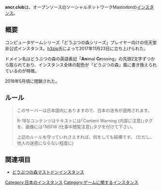 {{小文字}}
{{infobox instance
|Name = ancr.club
|Domain = https://ancr.club
|Country = 日本
|Admin = [[h3zjp]]
|Start = 2017年11月23日
|End = 2018年5月
|Kifu = [https://h3z.jp/amazon Amazon]<br />bitcoin（<small>172qf2PKbiKBxh4XQSZASnbWZCatC6wiy7</small>）
|Alias = 
}}'''ancr.club'''は、オープンソースのソーシャルネットワークMastodonの[[インスタンス]]。

== 概要 ==
コンピュータゲームシリーズ「どうぶつの森シリーズ」プレイヤー向けの任天堂非公式インスタンス。[[h3zjp]]氏によって2017年11月23日に立ち上げられた。

ドメイン名はどうぶつの森の英語表記「'''An'''imal '''Cr'''ossing」の先頭2文字ずつから取られており、インスタンス全体の配色が「どうぶつの森」風に書き換えられているのが特徴。

2018年5月頃に閉鎖された。

== ルール ==
<blockquote>
このサーバーは日本国内にありますので、日本の法令が適用されます。

R-18なコンテンツはテキストには｢Content Warning (内容に注意)｣タグを、画像には｢NSFW (仕事中閲覧注意)｣タグを付けて下さい。

上記のルールを守っていれさえすれば、何をしても結構です。
(ただし、他人の迷惑にならない程度に)
</blockquote>

== 関連項目 ==
* [[どうぶつの森マストドンインスタンス]]

[[Category:日本のインスタンス]]
[[Category:ゲームに関するインスタンス]]